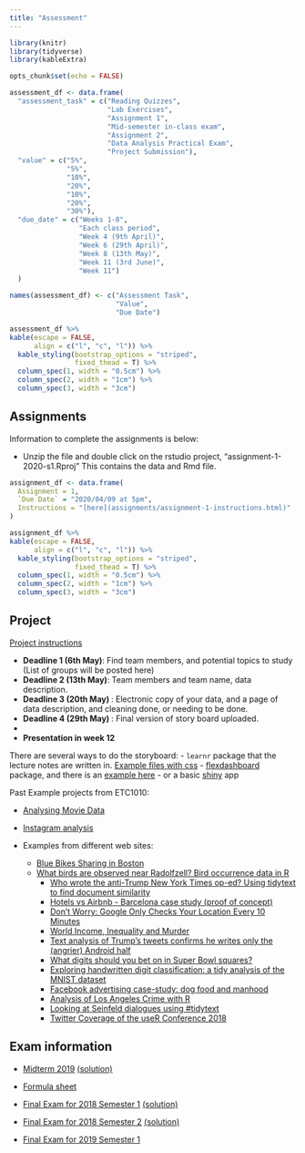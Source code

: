 ```yaml
---
title: "Assessment"
---
```


```r
library(knitr)
library(tidyverse)
library(kableExtra)

opts_chunk$set(echo = FALSE)

```


```r

assessment_df <- data.frame(
  "assessment_task" = c("Reading Quizzes",
                        "Lab Exercises",
                        "Assignment 1",
                        "Mid-semester in-class exam",
                        "Assignment 2",
                        "Data Analysis Practical Exam",
                        "Project Submission"),
  "value" = c("5%",
              "5%",
              "10%",
              "20%",
              "10%",
              "20%",
              "30%"),
  "due_date" = c("Weeks 1-8",
                 "Each class period",
                 "Week 4 (9th April)",
                 "Week 6 (29th April)",
                 "Week 8 (13th May)",
                 "Week 11 (3rd June)",
                 "Week 11")
  )

names(assessment_df) <- c("Assessment Task",
                          "Value",
                          "Due Date")

assessment_df %>% 
kable(escape = FALSE, 
      align = c("l", "c", "l")) %>% 
  kable_styling(bootstrap_options = "striped",
                fixed_thead = T) %>% 
  column_spec(1, width = "0.5cm") %>% 
  column_spec(2, width = "1cm") %>% 
  column_spec(3, width = "3cm") 
```

## Assignments

Information to complete the assignments is below:

- Unzip the file and double click on the rstudio project, "assignment-1-2020-s1.Rproj" This contains the data and Rmd file.


```r
assignment_df <- data.frame(
  Assignment = 1,
  `Due Date` = "2020/04/09 at 5pm",
  Instructions = "[here](assignments/assignment-1-instructions.html)"
)

assignment_df %>% 
kable(escape = FALSE, 
      align = c("l", "c", "l")) %>% 
  kable_styling(bootstrap_options = "striped",
                fixed_thead = T) %>% 
  column_spec(1, width = "0.5cm") %>% 
  column_spec(2, width = "1cm") %>% 
  column_spec(3, width = "3cm") 
```

## Project

[Project instructions](project/project-instructions.html) 

- **Deadline 1 (6th May)**:  Find team members, and potential topics to study (List of groups will be posted here)
- **Deadline 2 (13th May)**:  Team members and team name, data description.
- **Deadline 3 (20th May) **:  Electronic copy of your data, and a page of data description, and cleaning done, or needing to be done.
- **Deadline 4 (29th May) **:  Final version of story board uploaded. 
- 
- **Presentation in week 12**

There are several ways to do the storyboard:
  - `learnr` package that the lecture notes are written in. [Example files with css](project/lecture10b.zip)
  - [flexdashboard](https://rmarkdown.rstudio.com/flexdashboard/) package, and there is an [example here](project/pisa_au_app.zip)
	- or a basic [shiny](https://shiny.rstudio.com/gallery/) app
  
Past Example projects from ETC1010:

- [Analysing Movie Data](https://ebsmonash.shinyapps.io/Thor/)
- [Instagram analysis](https://ebsmonash.shinyapps.io/Instagram/)

- Examples from different web sites:
  - [Blue Bikes Sharing in Boston](https://www.r-bloggers.com/blue-bikes-sharing-in-boston/)
  - [What birds are observed near Radolfzell? Bird occurrence data in R](https://ropensci.org/blog/2018/08/21/birds-radolfzell/)
	- [Who wrote the anti-Trump New York Times op-ed? Using tidytext to find document similarity](https://www.r-bloggers.com/who-wrote-the-anti-trump-new-york-times-op-ed-using-tidytext-to-find-document-similarity/)
	- [Hotels vs Airbnb - Barcelona case study (proof of concept)](https://nycdatascience.com/blog/student-works/web-scraping/hotels-vs-airbnb-barcelona-case-study-proof-of-concept/)
	- [Don't Worry: Google Only Checks Your Location Every 10 Minutes](http://www.sastibe.de/2018/04/don-t-worry-google-location/)
	- [World Income, Inequality and Murder](http://staff.math.su.se/hoehle/blog/2018/07/09/gini.html)
	- [Text analysis of Trump's tweets confirms he writes only the (angrier) Android half](http://varianceexplained.org/r/trump-tweets/)
	- [What digits should you bet on in Super Bowl squares?](http://varianceexplained.org/r/super-bowl-squares/)
	- [Exploring handwritten digit classification: a tidy analysis of the MNIST dataset](http://varianceexplained.org/r/digit-eda/)
	- [Facebook advertising case-study: dog food and manhood](https://rickpackblog.wordpress.com/2018/08/20/facebook-advertising-case-study-dog-food-and-manhood/)
	- [Analysis of Los Angeles Crime with R](https://datascienceplus.com/analysis-of-los-angeles-crime-with-r/)
	- [Looking at Seinfeld dialogues using #tidytext](https://pradeepadhokshaja.wordpress.com/2018/08/06/looking-at-seinfeld-dialogues-using-tidytext/)
	- [Twitter Coverage of the useR Conference 2018](https://github.com/neilfws/Twitter/blob/master/user2018/code/R/user2018.md)

## Exam information

- [Midterm 2019](exam/midterm2019.pdf) [(solution)](exam/midterm2019_solution.pdf)

- [Formula sheet](exam/formula_sheet.pdf)

- [Final Exam for 2018 Semester 1](exam/exam2018.pdf) [(solution)](exam/exam2018_solution.pdf)
- [Final Exam for 2018 Semester 2](exam/exam2018_S2.pdf) [(solution)](exam/exam2018_S2_solution.pdf)
- [Final Exam for 2019 Semester 1](exam/exam2019-s1.pdf)